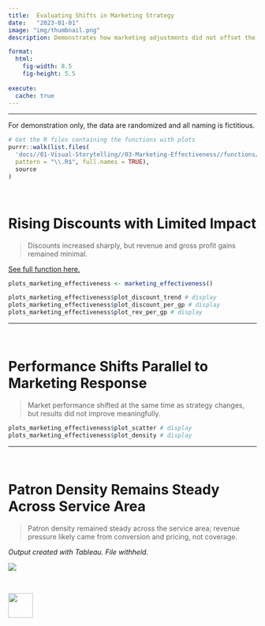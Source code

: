 ```yaml
---
title:  Evaluating Shifts in Marketing Strategy
date:   "2023-01-01"
image: "img/thumbnail.png"
description: Demonstrates how marketing adjustments did not offset the pressure from a competitor’s expansion.

format:
  html:
    fig-width: 8.5
    fig-height: 5.5
    
execute:
  cache: true
---
```


---

::: {.callout-note title="Note: Data is Randomly Generated"}

For demonstration only, the data are randomized and all naming is fictitious.

:::

```r
# Get the R files containing the functions with plots
purrr::walk(list.files(
  'docs//01-Visual-Storytelling//03-Marketing-Effectiveness//functions//', 
  pattern = "\\.R$", full.names = TRUE), 
  source
)
```

<br>

# Rising Discounts with Limited Impact

> Discounts increased sharply, but revenue and gross profit gains remained minimal.

<a href="https://github.com/Daniel-Carpenter/Portfolio/blob/main/docs/01-Visual-Storytelling/03-Marketing-Effectiveness/functions/01-Reg-Density.R" target="_blank">See full function here.</a>

```r
plots_marketing_effectiveness <- marketing_effectiveness()

plots_marketing_effectiveness$plot_discount_trend # display
plots_marketing_effectiveness$plot_discount_per_gp # display
plots_marketing_effectiveness$plot_rev_per_gp # display
```

---

<br>

# Performance Shifts Parallel to Marketing Response

> Market performance shifted at the same time as strategy changes, but results did not improve meaningfully.

```r
plots_marketing_effectiveness$plot_scatter # display
plots_marketing_effectiveness$plot_density # display
```

---

<br>

# Patron Density Remains Steady Across Service Area

> Patron density remained steady across the service area; revenue pressure likely came from conversion and pricing, not coverage.

*Output created with Tableau. File withheld.*

![](/docs/output/Tableau.png)

<br>

[<img src = '/docs/img/go-back.png' height=50 >](../)
